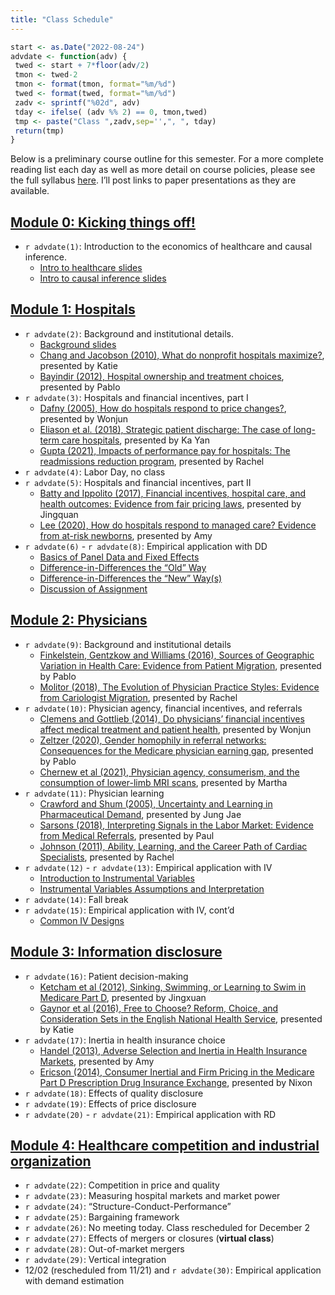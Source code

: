 ```yaml
---
title: "Class Schedule"
---
```


```r
start <- as.Date("2022-08-24")
advdate <- function(adv) {
 twed <- start + 7*floor(adv/2)
 tmon <- twed-2
 tmon <- format(tmon, format="%m/%d")
 twed <- format(twed, format="%m/%d")
 zadv <- sprintf("%02d", adv)
 tday <- ifelse( (adv %% 2) == 0, tmon,twed)
 tmp <- paste("Class ",zadv,sep='',", ", tday)
 return(tmp)
}
```

Below is a preliminary course outline for this semester. For a more complete reading list each day as well as more detail on course policies, please see the full syllabus [here](syllabus/syllabus-771.pdf). I'll post links to paper presentations as they are available.


## [Module 0: Kicking things off!](modules/module0.html)

  - `r advdate(1)`: Introduction to the economics of healthcare and causal inference. 
      - [Intro to healthcare slides](slides/01-intro-health.html)
      - [Intro to causal inference slides](slides/01-intro-causal-inference.html)

## [Module 1: Hospitals](modules/module1.html)

  - `r advdate(2)`: Background and institutional details. 
      - [Background slides](slides/01-1.html)
      - [Chang and Jacobson (2010), What do nonprofit hospitals maximize?](slides/student/katie-20220829.pdf), presented by Katie      
      - [Bayindir (2012), Hospital ownership and treatment choices](slides/student/pablo-20220829.pdf), presented by Pablo
  - `r advdate(3)`: Hospitals and financial incentives, part I
      - [Dafny (2005), How do hospitals respond to price changes?](slides/student/wonjun-20220831.pdf), presented by Wonjun
      - [Eliason et al. (2018), Strategic patient discharge: The case of long-term care hospitals](slides/student/kayan-20220831.pdf), presented by Ka Yan
      - [Gupta (2021), Impacts of performance pay for hospitals: The readmissions reduction program](slides/student/rachel-20220831.pdf), presented by Rachel
  - `r advdate(4)`: Labor Day, no class
  - `r advdate(5)`: Hospitals and financial incentives, part II
      - [Batty and Ippolito (2017), Financial incentives, hospital care, and health outcomes: Evidence from fair pricing laws](slides/student/jingquan-20220907.pptx), presented by Jingquan
      - [Lee (2020), How do hospitals respond to managed care? Evidence from at-risk newborns](slides/student/amy-20220907.pdf), presented by Amy
  - `r advdate(6)` - `r advdate(8)`: Empirical application with DD
      - [Basics of Panel Data and Fixed Effects](slides/02-1.html)
      - [Difference-in-Differences the "Old" Way](slides/02-2.html)
      - [Difference-in-Differences the "New" Way(s)](slides/02-3.html)
      - [Discussion of Assignment](slides/02-4.html)

## [Module 2: Physicians](modules/module2.html)

  - `r advdate(9)`: Background and institutional details
      - [Finkelstein, Gentzkow and Williams (2016), Sources of Geographic Variation in Health Care: Evidence from Patient Migration](slides/student/pablo-20220921.pdf), presented by Pablo
      - [Molitor (2018), The Evolution of Physician Practice Styles: Evidence from Cariologist Migration](slides/student/rachel-20220921.pdf), presented by Rachel
  - `r advdate(10)`: Physician agency, financial incentives, and referrals
      - [Clemens and Gottlieb (2014), Do physicians' financial incentives affect medical treatment and patient health](slides/student/wonjun-20220926.pdf), presented by Wonjun
      - [Zeltzer (2020), Gender homophily in referral networks: Consequences for the Medicare physician earning gap](slides/student/pablo-20220926.pdf), presented by Pablo
      - [Chernew et al (2021), Physician agency, consumerism, and the consumption of lower-limb MRI scans](slides/student/martha-20220926.pptx), presented by Martha
  - `r advdate(11)`: Physician learning
      - [Crawford and Shum (2005), Uncertainty and Learning in Pharmaceutical Demand](slides/student/jungjae-20220928.pdf), presented by Jung Jae
      - [Sarsons (2018), Interpreting Signals in the Labor Market: Evidence from Medical Referrals](slides/student/paul-20220928.pdf), presented by Paul
      - [Johnson (2011), Ability, Learning, and the Career Path of Cardiac Specialists](slides/student/rachel-20220928.pdf), presented by Rachel
  - `r advdate(12)` - `r advdate(13)`: Empirical application with IV
      - [Introduction to Instrumental Variables](slides/03-1.html)
      - [Instrumental Variables Assumptions and Interpretation](slides/03-2.html)
  - `r advdate(14)`: Fall break
  - `r advdate(15)`: Empirical application with IV, cont'd
      - [Common IV Designs](slides/03-3.html)

## [Module 3: Information disclosure](modules/module3.html)

  - `r advdate(16)`: Patient decision-making
      - [Ketcham et al (2012), Sinking, Swimming, or Learning to Swim in Medicare Part D](slides/student/jingxuan-20221017.pdf), presented by Jingxuan
      - [Gaynor et al (2016), Free to Choose? Reform, Choice, and Consideration Sets in the English National Health Service](slides/student/katie-20221017.pdf), presented by Katie
  - `r advdate(17)`: Inertia in health insurance choice
      - [Handel (2013), Adverse Selection and Inertia in Health Insurance Markets](slides/student/amy-20221019.pdf), presented by Amy
      - [Ericson (2014), Consumer Inertial and Firm Pricing in the Medicare Part D Prescription Drug Insurance Exchange](slides/student/nixon-20221019.pdf), presented by Nixon
  - `r advdate(18)`: Effects of quality disclosure
  - `r advdate(19)`: Effects of price disclosure
  - `r advdate(20)` - `r advdate(21)`: Empirical application with RD

## [Module 4: Healthcare competition and industrial organization](modules/module4.html)

  - `r advdate(22)`: Competition in price and quality
  - `r advdate(23)`: Measuring hospital markets and market power
  - `r advdate(24)`: "Structure-Conduct-Performance"
  - `r advdate(25)`: Bargaining framework
  - `r advdate(26)`: No meeting today. Class rescheduled for December 2  
  - `r advdate(27)`: Effects of mergers or closures (**virtual class**)
  - `r advdate(28)`: Out-of-market mergers
  - `r advdate(29)`: Vertical integration
  - 12/02 (rescheduled from 11/21) and `r advdate(30)`: Empirical application with demand estimation
